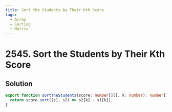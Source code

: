 ```yaml
---
title: Sort the Students by Their Kth Score
tags:
  - Array
  - Sorting
  - Matrix
---
```


# 2545. Sort the Students by Their Kth Score

<Badges>
  <LevelBadge level="medium" />
  <TopicBadge name="Array" slug="array" />
  <TopicBadge name="Sorting" slug="sorting" />
  <TopicBadge name="Matrix" slug="matrix" />
</Badges>

## Solution

```typescript filename="solution.ts" copy
export function sortTheStudents(score: number[][], k: number): number[][] {
  return score.sort((s1, s2) => s2[k] - s1[k]);
}
```

<ProblemLink
  codingSite="leetcode"
  href="https://leetcode.com/problems/sort-the-students-by-their-kth-score"
  title="Sort the Students by Their Kth Score"
/>
